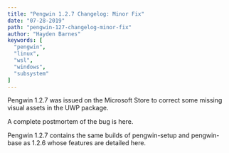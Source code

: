 ```yaml
---
title: "Pengwin 1.2.7 Changelog: Minor Fix"
date: "07-28-2019"
path: "pengwin-127-changelog-minor-fix"
author: "Hayden Barnes"
keywords: [
  "pengwin",
  "linux",
  "wsl",
  "windows",
  "subsystem"
]
---
```


Pengwin 1.2.7 was issued on the Microsoft Store to correct some missing visual assets in the UWP package.

A complete postmortem of the bug is here.

Pengwin 1.2.7 contains the same builds of pengwin-setup and pengwin-base as 1.2.6 whose features are detailed here.
